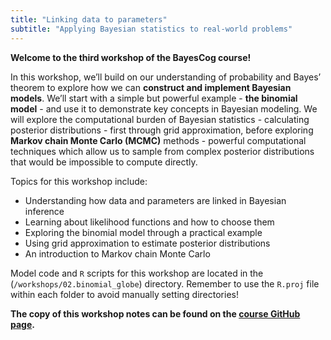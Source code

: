 ```yaml
---
title: "Linking data to parameters"
subtitle: "Applying Bayesian statistics to real-world problems"
---
```


**Welcome to the third workshop of the BayesCog course!**

In this workshop, we'll build on our understanding of probability and Bayes' theorem to explore how we can **construct and implement Bayesian models**. We'll start with a simple but powerful example - **the binomial model** - and use it to demonstrate key concepts in Bayesian modeling. We will explore the computational burden of Bayesian statistics - calculating posterior distributions - first through grid approximation, before exploring **Markov chain Monte Carlo (MCMC)** methods - powerful computational techniques which allow us to sample from complex posterior distributions that would be impossible to compute directly.

Topics for this workshop include:

- Understanding how data and parameters are linked in Bayesian inference
- Learning about likelihood functions and how to choose them
- Exploring the binomial model through a practical example
- Using grid approximation to estimate posterior distributions
- An introduction to Markov chain Monte Carlo

:::{.callout-note title="Working directory for this workshop"}
Model code and `R` scripts for this workshop are located in the (`/workshops/02.binomial_globe`) directory. Remember to use the `R.proj` file within each folder to avoid manually setting directories!
:::

**The copy of this workshop notes can be found on the [course GitHub page]().**